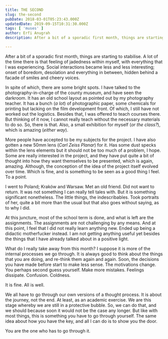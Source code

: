 ```yaml
---
title: THE SECOND
slug: the-second
pubDate: 2018-03-01T05:23:43.000Z
updatedDate: 2019-09-15T10:31:30.000Z
tags: [ 'muses' ]
author: Erfi Anugrah
description: After a bit of a sporadic first month, things are starting to stabilise. A lot of the time there is that feeling of jadedness within myself, with everything that I was experiencing. Social interactions became less and less interesting; onset of boredom, desolation and everything in between, hidden behind a facade of smiles and cheery voices.

---
```


After a bit of a sporadic first month, things are starting to stabilise. A lot of the time there is that feeling of jadedness within myself, with everything that I was experiencing. Social interactions became less and less interesting; onset of boredom, desolation and everything in between, hidden behind a facade of smiles and cheery voices.

In spite of which, there are some bright spots. I have talked to the photography-in-charge of the county museum, and have seen the darkroom. It has an old school layout as pointed out by my photography teacher. It has a bunch (*a lot*) of photographic paper, some chemicals for printing but lacking on the film development front. Of which, I still have not worked out the logistics. Besides that, I was offered to teach courses there. But thinking of it now, I cannot really teach without the necessary materials to do so. So, there is that. Also, a small exhibition for myself (*or the class?*), which is amazing (*either way*).

More people have accepted to be my subjects for the project. I have also gotten a new 50mm lens (*Carl Zeiss Planar*) for it. Has some dust specks within the lens elements but it should not be too much of a problem, I hope. Some are really interested in the project, and they have put quite a bit of thought into how they want themselves to be presented, which is again, amazing. Although, the conception of the idea of the project itself evolved over time. Which is fine, and is something to be seen as a good thing I feel. To a point.

I went to Poland; Kraków and Warsaw. Met an old friend. Did not want to return. It was not something I can really tell tales with. But it is something significant nonetheless. The little things, the indescribables. Took portraits of her, quite a bit more than the usual but that also goes without saying, as to why I did.

At this juncture, most of the school term is done, and what is left are the assignments. The assignments are not challenging by any means. And at this point, I feel that I did not really learn anything new. Ended up being a didactic motherfucker instead. I am not getting anything useful yet besides the things that I have already talked about in a positive light.

What do I really take away from this month? I suppose it is more of the internal processes we go through. It is always good to think about the things that you are doing, and re-think them again and again. Soon, the decisions you have made before start to make less sense. The motivations change. You perhaps second guess yourself. Make more mistakes. Feelings dissipate. Confusion. Coldness.

It is fine. All is well.

We all have to go through our own versions of a thought process. It is about the journey, not the end. At least, as an academic exercise. We are this stage whereby we are still in a protective bubble. So, we can do that, and we should because soon it would not be the case any longer. But like with most things, this is something you have to go through yourself. The same idea about how you have the key, and all I can do is to show you the door.

You are the one who has to go through it.
